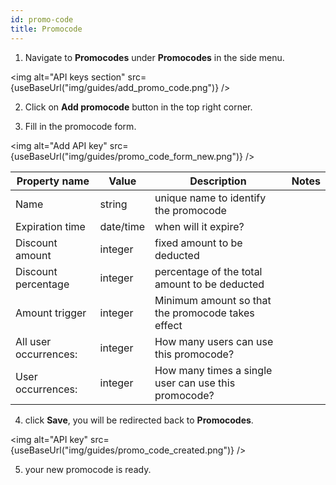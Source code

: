 ```yaml
---
id: promo-code
title: Promocode
---
```



1. Navigate to **Promocodes** under **Promocodes** in the side menu.

<img alt="API keys section" src={useBaseUrl("img/guides/add_promo_code.png")} />

2. Click on **Add promocode** button in the top right corner.

3. Fill in the promocode form.

<img alt="Add API key" src={useBaseUrl("img/guides/promo_code_form_new.png")} />

| Property name         | Value     | Description                                          | Notes |
| --------------------- | --------- | ---------------------------------------------------- | ----- |
| Name                  | string    | unique name to identify the promocode                |
| Expiration time       | date/time | when will it expire?                                 |       |
| Discount amount       | integer   | fixed amount to be deducted                          |       |
| Discount percentage   | integer   | percentage of the total amount to be deducted        |       |
| Amount trigger        | integer   | Minimum amount so that the promocode takes effect    |       |
| All user occurrences: | integer   | How many users can use this promocode?               |       |
| User occurrences:     | integer   | How many times a single user can use this promocode? |       |

4. click **Save**, you will be redirected back to **Promocodes**.

<img alt="API key" src={useBaseUrl("img/guides/promo_code_created.png")} />

5. your new promocode is ready.
